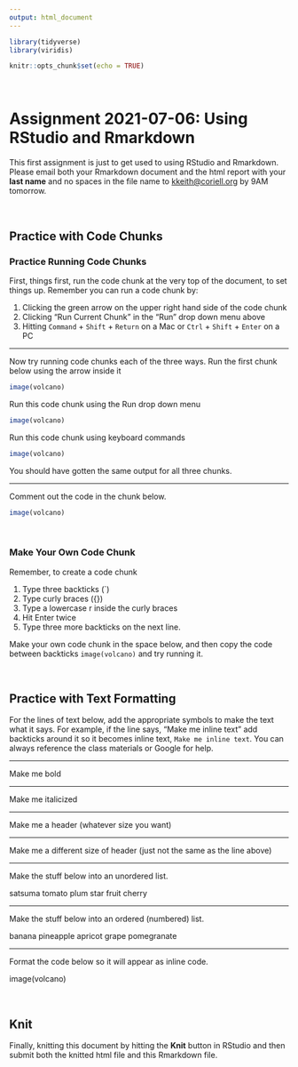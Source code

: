 ```yaml
---
output: html_document
---
```


```r
library(tidyverse)
library(viridis)

knitr::opts_chunk$set(echo = TRUE)
```

<br>

# Assignment 2021-07-06: Using RStudio and Rmarkdown

This first assignment is just to get used to using RStudio and Rmarkdown. Please email both your Rmarkdown document and the html report with your **last name** and no spaces in the file name to <kkeith@coriell.org> by 9AM tomorrow.

<br>

## Practice with Code Chunks

### Practice Running Code Chunks

First, things first, run the code chunk at the very top of the document, to set things up. Remember you can run a code chunk by: 

1. Clicking the green arrow on the upper right hand side of the code chunk
2. Clicking "Run Current Chunk" in the "Run" drop down menu above
3. Hitting `Command` + `Shift` + `Return` on a Mac or `Ctrl` + `Shift` + `Enter` on a PC

---

Now try running code chunks each of the three ways. Run the first chunk below using the arrow inside it

```r
image(volcano)
```

Run this code chunk using the Run drop down menu

```r
image(volcano)
```

Run this code chunk using keyboard commands

```r
image(volcano)
```

You should have gotten the same output for all three chunks.

---

Comment out the code in the chunk below.

```r
image(volcano)
```

<br>

### Make Your Own Code Chunk

Remember, to create a code chunk

1. Type three backticks (\`)
2. Type curly braces ({})
3. Type a lowercase r inside the curly braces
4. Hit Enter twice
5. Type three more backticks on the next line.

Make your own code chunk in the space below, and then copy the code between backticks `image(volcano)` and try running it.






<br>


## Practice with Text Formatting

For the lines of text below, add the appropriate symbols to make the text what it says. For example, if the line says, "Make me inline text" add backticks around it so it becomes inline text, `Make me inline text`. You can always reference the class materials or Google for help.

---

Make me bold

---

Make me italicized

---

Make me a header (whatever size you want)

---

Make me a different size of header (just not the same as the line above)

---

Make the stuff below into an unordered list.

satsuma
tomato
plum
star fruit
cherry

---

Make the stuff below into an ordered (numbered) list.

banana
pineapple
apricot
grape
pomegranate

---

Format the code below so it will appear as inline code.

image(volcano)


<br>


## Knit

Finally, knitting this document by hitting the **Knit** button in RStudio and then submit both the knitted html file and this Rmarkdown file.



<br><br>

